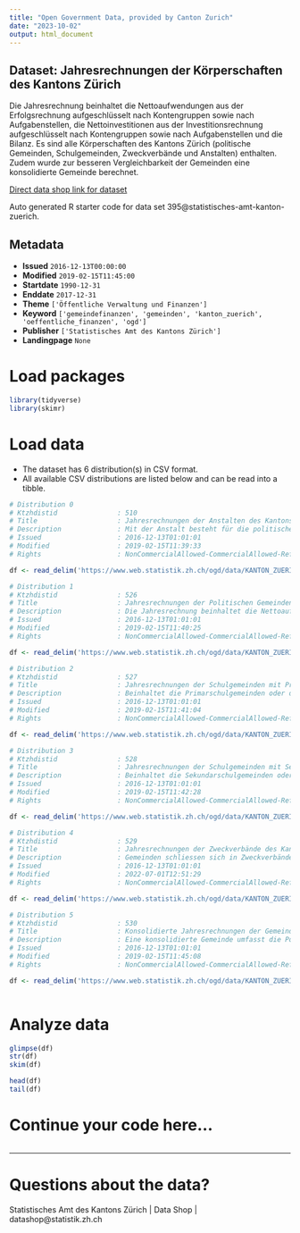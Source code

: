 ```yaml
---
title: "Open Government Data, provided by Canton Zurich"
date: "2023-10-02"
output: html_document
---
```


## Dataset: Jahresrechnungen der Körperschaften des Kantons Zürich

Die Jahresrechnung beinhaltet die Nettoaufwendungen aus der Erfolgsrechnung aufgeschlüsselt nach Kontengruppen sowie nach Aufgabenstellen, die Nettoinvestitionen aus der Investitionsrechnung aufgeschlüsselt nach Kontengruppen sowie nach Aufgabenstellen und die Bilanz. Es sind alle Körperschaften des Kantons Zürich (politische Gemeinden, Schulgemeinden, Zweckverbände und Anstalten) enthalten. Zudem wurde zur besseren Vergleichbarkeit der Gemeinden eine konsolidierte Gemeinde berechnet.

[Direct data shop link for dataset](https://www.zh.ch/de/politik-staat/opendata.html#/datasets/395@statistisches-amt-kanton-zuerich)

Auto generated R starter code for data set 395@statistisches-amt-kanton-zuerich.

## Metadata

- **Issued** `2016-12-13T00:00:00`
- **Modified** `2019-02-15T11:45:00`
- **Startdate** `1990-12-31`
- **Enddate** `2017-12-31`
- **Theme** `['Öffentliche Verwaltung und Finanzen']`
- **Keyword** `['gemeindefinanzen', 'gemeinden', 'kanton_zuerich', 'oeffentliche_finanzen', 'ogd']`
- **Publisher** `['Statistisches Amt des Kantons Zürich']`
- **Landingpage** `None`


# Load packages

```r

library(tidyverse)
library(skimr)

```

# Load data

-   The dataset has 6 distribution(s) in CSV format.
-   All available CSV distributions are listed below and can be read into a tibble.

```r

# Distribution 0
# Ktzhdistid               : 510
# Title                    : Jahresrechnungen der Anstalten des Kantons Zürich
# Description              : Mit der Anstalt besteht für die politischen Gemeinden eine Alternative zum Zweckverband oder zu privatrechtlichen Rechtsformen, wie etwa der Aktiengesellschaft oder der Stiftung. Anders als der Zweckverband hat die Anstalt kein Legislativorgan, das aus den Stimmberechtigten oder einer Delegiertenversammlung besteht; in der Anstalt gibt es daher weder ein Initiativ- noch ein Referendumsrecht.
# Issued                   : 2016-12-13T01:01:01
# Modified                 : 2019-02-15T11:39:33
# Rights                   : NonCommercialAllowed-CommercialAllowed-ReferenceRequired

df <- read_delim('https://www.web.statistik.zh.ch/ogd/data/KANTON_ZUERICH_gpfi_Jahresrechung_Anstalten.csv')

# Distribution 1
# Ktzhdistid               : 526
# Title                    : Jahresrechnungen der Politischen Gemeinden des Kantons Zürich
# Description              : Die Jahresrechnung beinhaltet die Nettoaufwendungen aus der Erfolgsrechnung aufgeschlüsselt nach Kontengruppen sowie nach Aufgabenstellen, die Nettoinvestitionen aus der Investitionsrechnung aufgeschlüsselt nach Kontengruppen sowie nach Aufgabenstellen und die Bilanz. Es sind alle Körperschaften des Kantons Zürich (politische Gemeinden, Schulgemeinden, Zweckverbände und Anstalten) enthalten. Zudem wurde zur besseren Vergleichbarkeit der Gemeinden eine konsolidierte Gemeinde berechnet.
# Issued                   : 2016-12-13T01:01:01
# Modified                 : 2019-02-15T11:40:25
# Rights                   : NonCommercialAllowed-CommercialAllowed-ReferenceRequired

df <- read_delim('https://www.web.statistik.zh.ch/ogd/data/KANTON_ZUERICH_gpfi_jahresrechung_politischeGemeinden.csv')

# Distribution 2
# Ktzhdistid               : 527
# Title                    : Jahresrechnungen der Schulgemeinden mit Primarschulaufgaben des Kantons Zürich
# Description              : Beinhaltet die Primarschulgemeinden oder die Vereinigten Schulgemeinden.
# Issued                   : 2016-12-13T01:01:01
# Modified                 : 2019-02-15T11:41:04
# Rights                   : NonCommercialAllowed-CommercialAllowed-ReferenceRequired

df <- read_delim('https://www.web.statistik.zh.ch/ogd/data/KANTON_ZUERICH_gpfi_jahresrechung_SchulgemeindenMitPrimar.csv')

# Distribution 3
# Ktzhdistid               : 528
# Title                    : Jahresrechnungen der Schulgemeinden mit Sekundarschulaufgaben des Kantons Zürich
# Description              : Beinhaltet die Sekundarschulgemeinden oder die Vereinigten Schulgemeinden.
# Issued                   : 2016-12-13T01:01:01
# Modified                 : 2019-02-15T11:42:28
# Rights                   : NonCommercialAllowed-CommercialAllowed-ReferenceRequired

df <- read_delim('https://www.web.statistik.zh.ch/ogd/data/KANTON_ZUERICH_gpfi_Jahresrechung_SchulgemeindenMitSekundar.csv')

# Distribution 4
# Ktzhdistid               : 529
# Title                    : Jahresrechnungen der Zweckverbände des Kantons Zürich
# Description              : Gemeinden schliessen sich in Zweckverbänden zusammen, um gemeinsam eine Leistung zu erbringen. Sie dienen etwa dem Betreiben von Kläranlagen, der Regionalplanung oder der Abfallverwertung.
# Issued                   : 2016-12-13T01:01:01
# Modified                 : 2022-07-01T12:51:29
# Rights                   : NonCommercialAllowed-CommercialAllowed-ReferenceRequired

df <- read_delim('https://www.web.statistik.zh.ch/ogd/data/KANTON_ZUERICH_gpfi_Jahresrechung_Zweckverbaende.csv')

# Distribution 5
# Ktzhdistid               : 530
# Title                    : Konsolidierte Jahresrechnungen der Gemeinden des Kantons Zürich
# Description              : Eine konsolidierte Gemeinde umfasst die Politische Gemeinde mit Primarschule und Sekundarschule auf dem Gebiet der Politischen Gemeinde.
# Issued                   : 2016-12-13T01:01:01
# Modified                 : 2019-02-15T11:45:08
# Rights                   : NonCommercialAllowed-CommercialAllowed-ReferenceRequired

df <- read_delim('https://www.web.statistik.zh.ch/ogd/data/KANTON_ZUERICH_gpfi_Jahresrechung_konsolidierteGemeinden.csv')



```

# Analyze data

```r

glimpse(df)
str(df)
skim(df)

head(df)
tail(df)

```

# Continue your code here...

```r

```

------------------------------------------------------------------------

# Questions about the data?

Statistisches Amt des Kantons Zürich | Data Shop | datashop@statistik.zh.ch
